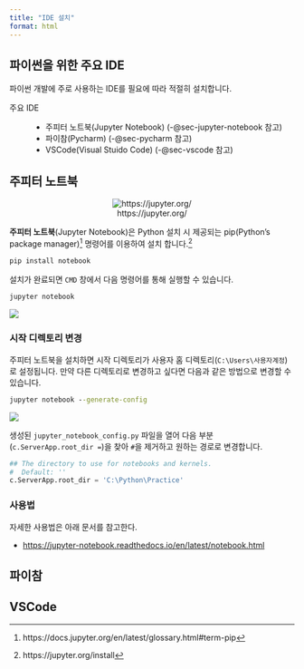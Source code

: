 ```yaml
---
title: "IDE 설치"
format: html
---
```


## 파이썬을 위한 주요 IDE {#sec-python-ide}

파이썬 개발에 주로 사용하는 IDE를 필요에 따라 적절히 설치합니다.

주요 IDE

:   -   주피터 노트북(Jupyter Notebook) (-@sec-jupyter-notebook 참고)
    -   파이참(Pycharm) (-@sec-pycharm 참고)
    -   VSCode(Visual Stuido Code) (-@sec-vscode 참고)

## 주피터 노트북 {#sec-jupyter-notebook}

<center>
![https://jupyter.org/](https://jupyter.org/assets/logos/rectanglelogo-greytext-orangebody-greymoons.svg)
</center>

**주피터 노트북**(Jupyter Notebook)은 Python 설치 시 제공되는 pip(Python's package manager)[^90_install_ide-1] 명령어를 이용하여 설치 합니다.[^90_install_ide-2]

[^90_install_ide-1]:  https://docs.jupyter.org/en/latest/glossary.html#term-pip

[^90_install_ide-2]: https://jupyter.org/install

``` python
pip install notebook
```

설치가 완료되면 `CMD` 창에서 다음 명령어를 통해 실행할 수 있습니다.

``` python
jupyter notebook
```

![](images/jupyter_notebook.png)

### 시작 디렉토리 변경

주피터 노트북을 설치하면 시작 디렉토리가 사용자 홈 디렉토리(`C:\Users\사용자계정`)로 설정됩니다. 만약 다른 디렉토리로 변경하고 싶다면 다음과 같은 방법으로 변경할 수 있습니다.

``` cmd
jupyter notebook --generate-config
```

![](images/jupyter_config.png)

생성된 `jupyter_notebook_config.py` 파일을 열어 다음 부분(`c.ServerApp.root_dir = `)을 찾아 `#`을 제거하고 원하는 경로로 변경합니다.

``` python
## The directory to use for notebooks and kernels.
#  Default: ''
c.ServerApp.root_dir = 'C:\Python\Practice'
```

### 사용법

자세한 사용법은 아래 문서를 참고한다.

- [https://jupyter-notebook.readthedocs.io/en/latest/notebook.html](https://jupyter-notebook.readthedocs.io/en/latest/notebook.html){target="_blank"}

## 파이참 {#sec-pycharm}

## VSCode {#sec-vscode}
